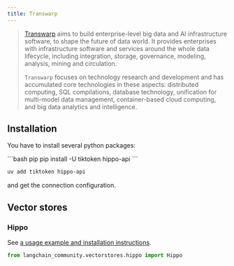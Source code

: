 ```yaml
---
title: Transwarp
---
```


>[Transwarp](https://www.transwarp.cn/en/introduction) aims to build
> enterprise-level big data and AI infrastructure software,
> to shape the future of data world. It provides enterprises with
> infrastructure software and services around the whole data lifecycle,
> including integration, storage, governance, modeling, analysis,
> mining and circulation.
>
> `Transwarp` focuses on technology research and
> development and has accumulated core technologies in these aspects:
> distributed computing, SQL compilations, database technology,
> unification for multi-model data management, container-based cloud computing,
> and big data analytics and intelligence.

## Installation

You have to install several python packages:

<CodeGroup>
```bash pip
pip install -U tiktoken hippo-api
```

```bash uv
uv add tiktoken hippo-api
```
</CodeGroup>

and get the connection configuration.

## Vector stores

### Hippo

See [a usage example and installation instructions](/oss/python/integrations/vectorstores/hippo).

```python
from langchain_community.vectorstores.hippo import Hippo
```
